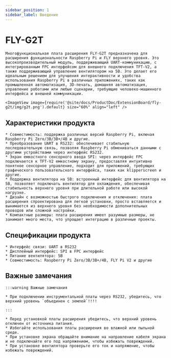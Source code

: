 ```yaml
---
sidebar_position: 1
sidebar_label: Введение
---
```



# FLY-G2T

    Многофункциональная плата расширения FLY-G2T предназначена для расширения функциональности Raspberry Pi и FLY верхнего уровня. Это высокопроизводительный модуль, поддерживающий UART-коммуникацию, с интегрированным FPC интерфейсом для внешнего подключения TFT-V2, а также поддерживающий управление вентилятором на 5В. Это делает его идеальным решением для улучшения интерактивности и удобства использования Raspberry Pi в различных приложениях, таких как промышленная автоматизация, 3D-печать, домашняя автоматизация, управление роботами или любые сценарии, требующие человеко-машинного интерфейса и внешней коммуникации.

    <ImageView image={require('@site/docs/ProductDoc/ExtensionBoard/fly-g2t/img/g2t.png').default} size="60%" align="left" />

## Характеристики продукта

    * Совместимость: поддержка различных версий Raspberry Pi, включая Raspberry Pi Zero/3B/3B+/4B и другие.
    * Преобразование UART в RS232: обеспечивает стабильную последовательную связь, позволяя Raspberry Pi обмениваться данными с другими устройствами через интерфейс RS232.
    * Экран емкостного сенсорного ввода SPI: через интерфейс FPC подключается к TFT-V2 емкостному экрану, предоставляя интуитивно понятное сенсорное управление, подходит для приложений, требующих графического пользовательского интерфейса, таких как klipperscreen и другие.
    * Поддержка вентилятора на 5В: встроенный интерфейс для вентилятора на 5В, позволяет подключать вентилятор для охлаждения, обеспечивая стабильность верхнего уровня при длительной работе или высокой нагрузке.
    * Дизайн с возможностью быстрого подключения и отключения: плата расширения спроектирована для легкой установки, просто вставляется и вынимается из верхнего уровня без необходимости дополнительных проводов или сложной настройки.
    * Компактные размеры: плата расширения имеет разумные размеры, не занимает много места, что упрощает интеграцию в различные проекты.

## Спецификации продукта

    * Интерфейс связи: UART в RS232
    * Дисплейный интерфейс: SPI в FPC интерфейс
    * Питание вентилятора: 5В
    * Совместимость: Raspberry Pi Zero/3B/3B+/4B, FLY Pi V2 и другие

## Важные замечания

    :::warning Важные замечания

    * При подключении инструментальной платы через RS232, убедитесь, что верхний уровень `объединен с землей`!!!!

    :::

    * Перед установкой платы расширения убедитесь, что верхний уровень отключен от источника питания.
    * Избегайте использования платы расширения во влажной или пыльной среде.
    * При установке экрана обращайте внимание на направление кабеля экрана и не подключайте его под напряжением, чтобы избежать повреждений.
    * При установке вентилятора проверьте его ток и напряжение, чтобы избежать повреждений.